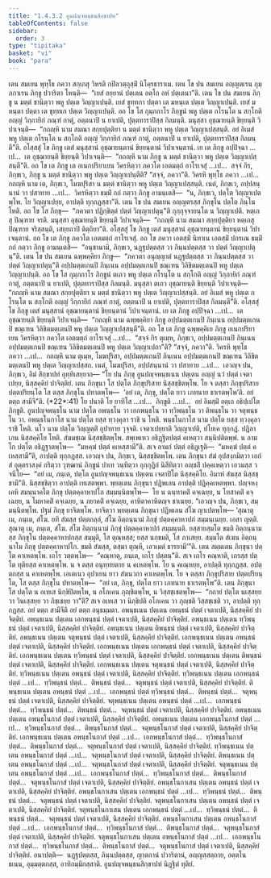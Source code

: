 ```yaml
---
title: "1.4.3.2 อูนปญฺจพนฺธนสิกฺขาปท"
tableOfContents: false
sidebar:
  order: 3
type: "tipitaka"
basket: "vi"
book: "para"
---
```



<DynamicBreadcrumb />

<Division number="609" book="para">

<Paragraph number="2273" book="para">
เตน สมเยน พุทฺโธ ภควา สกฺเกสุ วิหรติ กปิลวตฺถุสฺมิํ นิโคฺรธาราเม. เตน โข ปน สมเยน อญฺญตเรน กุมฺภกาเรน ภิกฺขู ปวาริตา โหนฺติ—  “เยสํ อยฺยานํ ปตฺเตน อตฺโถ อหํ ปตฺเตนา”ติ. เตน โข ปน สมเยน ภิกฺขู น มตฺตํ ชานิตฺวา พหู ปตฺเต วิญฺญาเปนฺติ. เยสํ ขุทฺทกา ปตฺตา เต มหนฺเต ปตฺเต วิญฺญาเปนฺติ. เยสํ มหนฺตา ปตฺตา เต ขุทฺทเก ปตฺเต วิญฺญาเปนฺติ. อถ โข โส กุมฺภกาโร ภิกฺขูนํ พหู ปตฺเต กโรนฺโต น สกฺโกติ อญฺญํ วิกฺกายิกํ ภณฺฑํ กาตุํ, อตฺตนาปิ น ยาเปติ, ปุตฺตทาราปิสฺส กิลมนฺติ. มนุสฺสา อุชฺฌายนฺติ ขิยฺยนฺติ วิปาเจนฺติ—  “กถญฺหิ นาม สมณา สกฺยปุตฺติยา น มตฺตํ ชานิตฺวา พหู ปตฺเต วิญฺญาเปสฺสนฺติ. อยํ อิเมสํ พหู ปตฺเต กโรนฺโต น สกฺโกติ อญฺญํ วิกฺกายิกํ ภณฺฑํ กาตุํ, อตฺตนาปิ น ยาเปติ, ปุตฺตทาราปิสฺส กิลมนฺตี”ติ.
</Paragraph>

<Paragraph number="2274" book="para">
อโสฺสสุํ โข ภิกฺขู เตสํ มนุสฺสานํ อุชฺฌายนฺตานํ ขิยฺยนฺตานํ วิปาเจนฺตานํ. เย เต ภิกฺขู อปฺปิจฺฉา …เป…  เต อุชฺฌายนฺติ ขิยฺยนฺติ วิปาเจนฺติ—  “กถญฺหิ นาม ภิกฺขู น มตฺตํ ชานิตฺวา พหู ปตฺเต วิญฺญาเปสฺสนฺตี”ติ.
</Paragraph>

<Paragraph number="2275" book="para">
อถ โข เต ภิกฺขู เต อเนกปริยาเยน วิครหิตฺวา ภควโต เอตมตฺถํ อาโรเจสุํ …เป…  สจฺจํ กิร, ภิกฺขเว, ภิกฺขู น มตฺตํ ชานิตฺวา พหู ปตฺเต วิญฺญาเปนฺตีติ? “สจฺจํ, ภควา”ติ. วิครหิ พุทฺโธ ภควา …เป…  กถญฺหิ นาม เต, ภิกฺขเว, โมฆปุริสา น มตฺตํ ชานิตฺวา พหู ปตฺเต วิญฺญาเปสฺสนฺติ. เนตํ, ภิกฺขเว, อปฺปสนฺนานํ วา ปสาทาย …เป…  วิครหิตฺวา ธมฺมิํ กถํ กตฺวา ภิกฺขู อามนฺเตสิ—  “น, ภิกฺขเว, ปตฺโต วิญฺญาเปตพฺโพ. โย วิญฺญาเปยฺย, อาปตฺติ ทุกฺกฏสฺสา”ติ.
</Paragraph>

</Division>
<Division number="610" book="para">

<Paragraph number="2276" book="para">
เตน โข ปน สมเยน อญฺญตรสฺส ภิกฺขุโน ปตฺโต ภินฺโน โหติ. อถ โข โส ภิกฺขุ—  “ภควตา ปฏิกฺขิตฺตํ ปตฺตํ วิญฺญาเปตุนฺ”ติ กุกฺกุจฺจายนฺโต น วิญฺญาเปติ. หตฺเถสุ ปิณฺฑาย จรติ. มนุสฺสา อุชฺฌายนฺติ ขิยฺยนฺติ วิปาเจนฺติ—  “กถญฺหิ นาม สมณา สกฺยปุตฺติยา หตฺเถสุ ปิณฺฑาย จริสฺสนฺติ, เสยฺยถาปิ ติตฺถิยา”ติ.
</Paragraph>

<Paragraph number="2277" book="para">
อโสฺสสุํ โข ภิกฺขู เตสํ มนุสฺสานํ อุชฺฌายนฺตานํ ขิยฺยนฺตานํ วิปาเจนฺตานํ. อถ โข เต ภิกฺขู ภควโต เอตมตฺถํ อาโรเจสุํ. อถ โข ภควา เอตสฺมิํ นิทาเน เอตสฺมิํ ปกรเณ ธมฺมิํ กถํ กตฺวา ภิกฺขู อามนฺเตสิ—  “อนุชานามิ, ภิกฺขเว, นฏฺฐปตฺตสฺส วา ภินฺนปตฺตสฺส วา ปตฺตํ วิญฺญาเปตุนฺ”ติ.
</Paragraph>

</Division>
<Division number="611" book="para">

<Paragraph number="2278" book="para">
เตน โข ปน สมเยน ฉพฺพคฺคิยา ภิกฺขู—  “ภควตา อนุญฺญาตํ นฏฺฐปตฺตสฺส วา ภินฺนปตฺตสฺส วา ปตฺตํ วิญฺญาเปตุนฺ”ติ อปฺปมตฺตเกนปิ ภินฺเนน อปฺปมตฺตเกนปิ ขณฺเฑน วิลิขิตมตฺเตนปิ พหู ปตฺเต วิญฺญาเปนฺติ. อถ โข โส กุมฺภกาโร ภิกฺขูนํ ตเถว พหู ปตฺเต กโรนฺโต น สกฺโกติ อญฺญํ วิกฺกายิกํ ภณฺฑํ กาตุํ, อตฺตนาปิ น ยาเปติ, ปุตฺตทาราปิสฺส กิลมนฺติ. มนุสฺสา ตเถว อุชฺฌายนฺติ ขิยฺยนฺติ วิปาเจนฺติ—  “กถญฺหิ นาม สมณา สกฺยปุตฺติยา น มตฺตํ ชานิตฺวา พหู ปตฺเต วิญฺญาเปสฺสนฺติ. อยํ อิเมสํ พหู ปตฺเต กโรนฺโต น สกฺโกติ อญฺญํ วิกฺกายิกํ ภณฺฑํ กาตุํ, อตฺตนาปิ น ยาเปติ, ปุตฺตทาราปิสฺส กิลมนฺตี”ติ.
</Paragraph>

<Paragraph number="2279" book="para">
อโสฺสสุํ โข ภิกฺขู เตสํ มนุสฺสานํ อุชฺฌายนฺตานํ ขิยฺยนฺตานํ วิปาเจนฺตานํ. เย เต ภิกฺขู อปฺปิจฺฉา …เป…  เต อุชฺฌายนฺติ ขิยฺยนฺติ วิปาเจนฺติ—  “กถญฺหิ นาม ฉพฺพคฺคิยา ภิกฺขู อปฺปมตฺตเกนปิ ภินฺเนน อปฺปมตฺตเกนปิ ขณฺเฑน วิลิขิตมตฺเตนปิ พหู ปตฺเต วิญฺญาเปสฺสนฺตี”ติ.
</Paragraph>

<Paragraph number="2280" book="para">
อถ โข เต ภิกฺขู ฉพฺพคฺคิเย ภิกฺขู อเนกปริยาเยน วิครหิตฺวา ภควโต เอตมตฺถํ อาโรเจสุํ …เป…  “สจฺจํ กิร ตุเมฺห, ภิกฺขเว, อปฺปมตฺตเกนปิ ภินฺเนน อปฺปมตฺตเกนปิ ขณฺเฑน วิลิขิตมตฺเตนปิ พหู ปตฺเต วิญฺญาเปถา”ติ? “สจฺจํ, ภควา”ติ. วิครหิ พุทฺโธ ภควา …เป…  กถญฺหิ นาม ตุเมฺห, โมฆปุริสา, อปฺปมตฺตเกนปิ ภินฺเนน อปฺปมตฺตเกนปิ ขณฺเฑน วิลิขิตมตฺเตนปิ พหู ปตฺเต วิญฺญาเปสฺสถ. เนตํ, โมฆปุริสา, อปฺปสนฺนานํ วา ปสาทาย …เป…  เอวญฺจ ปน, ภิกฺขเว, อิมํ สิกฺขาปทํ อุทฺทิเสยฺยาถ—
</Paragraph>

</Division>
<Division number="612" book="para">

<Paragraph number="2281" book="para">
<Emphasis>“โย ปน ภิกฺขุ อูนปญฺจพนฺธเนน ปตฺเตน อญฺญํ นวํ ปตฺตํ เจตาเปยฺย, นิสฺสคฺคิยํ ปาจิตฺติยํ. เตน ภิกฺขุนา โส ปตฺโต ภิกฺขุปริสาย นิสฺสชฺชิตพฺโพ. โย จ ตสฺสา ภิกฺขุปริสาย ปตฺตปริยนฺโต โส ตสฺส ภิกฺขุโน ปทาตพฺโพ—  ‘อยํ เต, ภิกฺขุ, ปตฺโต ยาว เภทนาย ธาเรตพฺโพ’ติ. อยํ ตตฺถ สามีจี”</Emphasis>ติ. (*22*:<Emphasis>41</Emphasis>)
</Paragraph>

</Division>
<Division number="613" book="para">

<Paragraph number="2282" book="para">
<Emphasis>โย ปนา</Emphasis>ติ โย ยาทิโส …เป…  <Emphasis>ภิกฺขู</Emphasis>ติ …เป…  อยํ อิมสฺมิํ อตฺเถ อธิปฺเปโต ภิกฺขูติ.
</Paragraph>

<Paragraph number="2283" book="para">
<Emphasis>อูนปญฺจพนฺธโน</Emphasis> นาม ปตฺโต อพนฺธโน วา เอกพนฺธโน วา ทฺวิพนฺธโน วา ติพนฺธโน วา จตุพนฺธโน วา. อพนฺธโนกาโส นาม ปตฺโต ยสฺส ทฺวงฺคุลา ราชิ น โหติ. พนฺธโนกาโส นาม ปตฺโต ยสฺส ทฺวงฺคุลา ราชิ โหติ. <Emphasis>นโว</Emphasis> นาม ปตฺโต วิญฺญตฺติํ อุปาทาย วุจฺจติ.
</Paragraph>

<Paragraph number="2284" book="para">
<Emphasis>เจตาเปยฺยา</Emphasis>ติ วิญฺญาเปติ, ปโยเค ทุกฺกฏํ. ปฏิลาเภน นิสฺสคฺคิโย โหติ. สํฆมชฺเฌ นิสฺสชฺชิตพฺโพ. สพฺเพเหว อธิฏฺฐิตปตฺตํ คเหตฺวา สนฺนิปติตพฺพํ. น ลามโก ปตฺโต อธิฏฺฐาตพฺโพ—  “มหคฺฆํ ปตฺตํ คเหสฺสามี”ติ. สเจ ลามกํ ปตฺตํ อธิฏฺเฐติ—  “มหคฺฆํ ปตฺตํ คเหสฺสามี”ติ, อาปตฺติ ทุกฺกฏสฺส. เอวญฺจ ปน, ภิกฺขเว, นิสฺสชฺชิตพฺโพ. เตน ภิกฺขุนา สํฆํ อุปสงฺกมิตฺวา เอกํสํ อุตฺตราสงฺคํ กริตฺวา วุฑฺฒานํ ภิกฺขูนํ ปาเท วนฺทิตฺวา อุกฺกุฏิกํ นิสีทิตฺวา อญฺชลิํ ปคฺคเหตฺวา เอวมสฺส วจนีโย—  “อยํ เม, ภนฺเต, ปตฺโต อูนปญฺจพนฺธเนน ปตฺเตน เจตาปิโต นิสฺสคฺคิโย. อิมาหํ สํฆสฺส นิสฺสชฺชามี”ติ. นิสฺสชฺชิตฺวา อาปตฺติ เทเสตพฺพา. พฺยตฺเตน ภิกฺขุนา ปฏิพเลน อาปตฺติ ปฏิคฺคเหตพฺพา. ปญฺจหงฺเคหิ สมนฺนาคโต ภิกฺขุ ปตฺตคฺคาหาปโก สมฺมนฺนิตพฺโพ—  โย น ฉนฺทาคติํ คจฺเฉยฺย, น โทสาคติํ คจฺเฉยฺย, น โมหาคติํ คจฺเฉยฺย, น ภยาคติํ คจฺเฉยฺย, คาหิตาคาหิตญฺจ ชาเนยฺย. “เอวญฺจ ปน, ภิกฺขเว, สมฺมนฺนิตพฺโพ. ปฐมํ ภิกฺขุ ยาจิตพฺโพ. ยาจิตฺวา พฺยตฺเตน ภิกฺขุนา ปฏิพเลน สํโฆ ญาเปตพฺโพ—
</Paragraph>

</Division>
<Division number="614" book="para">

<Paragraph number="2285" book="para">
‘สุณาตุ เม, ภนฺเต, สํโฆ. ยทิ สํฆสฺส ปตฺตกลฺลํ, สํโฆ อิตฺถนฺนามํ ภิกฺขุํ ปตฺตคฺคาหาปกํ สมฺมนฺเนยฺย. เอสา ญตฺติ.
</Paragraph>

<Paragraph number="2286" book="para">
สุณาตุ เม, ภนฺเต, สํโฆ. สํโฆ อิตฺถนฺนามํ ภิกฺขุํ ปตฺตคฺคาหาปกํ สมฺมนฺนติ. ยสฺสายสฺมโต ขมติ อิตฺถนฺนามสฺส ภิกฺขุโน ปตฺตคฺคาหาปกสฺส สมฺมุติ, โส ตุณฺหสฺส; ยสฺส นกฺขมติ, โส ภาเสยฺย.
</Paragraph>

<Paragraph number="2287" book="para">
สมฺมโต สํเฆน อิตฺถนฺนาโม ภิกฺขุ ปตฺตคฺคาหาปโก. ขมติ สํฆสฺส, ตสฺมา ตุณฺหี, เอวเมตํ ธารยามี’”ติ.
</Paragraph>

</Division>
<Division number="615" book="para">

<Paragraph number="2288" book="para">
เตน สมฺมเตน ภิกฺขุนา ปตฺโต คาเหตพฺโพ. เถโร วตฺตพฺโพ—  “คณฺหาตุ, ภนฺเต, เถโร ปตฺตนฺ”ติ. สเจ เถโร คณฺหาติ, เถรสฺส ปตฺโต ทุติยสฺส คาเหตพฺโพ. น จ ตสฺส อนุทฺทยตาย น คเหตพฺโพ. โย น คเณฺหยฺย, อาปตฺติ ทุกฺกฏสฺส. อปตฺตกสฺส น คาเหตพฺโพ. เอเตเนว อุปาเยน ยาว สํฆนวกา คาเหตพฺโพ. โย จ ตสฺสา ภิกฺขุปริสาย ปตฺตปริยนฺโต, โส ตสฺส ภิกฺขุโน ปทาตพฺโพ—  “อยํ เต, ภิกฺขุ, ปตฺโต ยาว เภทนาย ธาเรตพฺโพ”ติ.
</Paragraph>

<Paragraph number="2289" book="para">
เตน ภิกฺขุนา โส ปตฺโต น อเทเส นิกฺขิปิตพฺโพ, น อโภเคน ภุญฺชิตพฺโพ, น วิสฺสชฺเชตพฺโพ—  “กถายํ ปตฺโต นเสฺสยฺย วา วินเสฺสยฺย วา ภิชฺเชยฺย วา”ติ? สเจ อเทเส วา นิกฺขิปติ อโภเคน วา ภุญฺชติ วิสฺสชฺเชติ วา, อาปตฺติ ทุกฺกฏสฺส.
</Paragraph>

<Paragraph number="2290" book="para">
<Emphasis>อยํ ตตฺถ สามีจี</Emphasis>ติ อยํ ตตฺถ อนุธมฺมตา.
</Paragraph>

</Division>
<Division number="616" book="para">

<Paragraph number="2291" book="para">
อพนฺธเนน ปตฺเตน อพนฺธนํ ปตฺตํ เจตาเปติ, นิสฺสคฺคิยํ ปาจิตฺติยํ. อพนฺธเนน ปตฺเตน เอกพนฺธนํ ปตฺตํ เจตาเปติ, นิสฺสคฺคิยํ ปาจิตฺติยํ. อพนฺธเนน ปตฺเตน ทฺวิพนฺธนํ ปตฺตํ เจตาเปติ, นิสฺสคฺคิยํ ปาจิตฺติยํ. อพนฺธเนน ปตฺเตน ติพนฺธนํ ปตฺตํ เจตาเปติ, นิสฺสคฺคิยํ ปาจิตฺติยํ. อพนฺธเนน ปตฺเตน จตุพนฺธนํ ปตฺตํ เจตาเปติ, นิสฺสคฺคิยํ ปาจิตฺติยํ.
</Paragraph>

<Paragraph number="2292" book="para">
เอกพนฺธเนน ปตฺเตน อพนฺธนํ ปตฺตํ เจตาเปติ, นิสฺสคฺคิยํ ปาจิตฺติยํ. เอกพนฺธเนน ปตฺเตน เอกพนฺธนํ ปตฺตํ เจตาเปติ, นิสฺสคฺคิยํ ปาจิตฺติยํ. เอกพนฺธเนน ปตฺเตน ทฺวิพนฺธนํ ปตฺตํ เจตาเปติ, นิสฺสคฺคิยํ ปาจิตฺติยํ. เอกพนฺธเนน ปตฺเตน ติพนฺธนํ ปตฺตํ เจตาเปติ, นิสฺสคฺคิยํ ปาจิตฺติยํ. เอกพนฺธเนน ปตฺเตน จตุพนฺธนํ ปตฺตํ เจตาเปติ, นิสฺสคฺคิยํ ปาจิตฺติยํ.
</Paragraph>

<Paragraph number="2293" book="para">
ทฺวิพนฺธเนน ปตฺเตน อพนฺธนํ ปตฺตํ เจตาเปติ, นิสฺสคฺคิยํ ปาจิตฺติยํ. ทฺวิพนฺธเนน ปตฺเตน เอกพนฺธนํ ปตฺตํ …เป…  ทฺวิพนฺธนํ ปตฺตํ…  ติพนฺธนํ ปตฺตํ…  จตุพนฺธนํ ปตฺตํ เจตาเปติ, นิสฺสคฺคิยํ ปาจิตฺติยํ.
</Paragraph>

<Paragraph number="2294" book="para">
ติพนฺธเนน ปตฺเตน อพนฺธนํ ปตฺตํ …เป…  เอกพนฺธนํ ปตฺตํ ทฺวิพนฺธนํ ปตฺตํ…  ติพนฺธนํ ปตฺตํ…  จตุพนฺธนํ ปตฺตํ เจตาเปติ, นิสฺสคฺคิยํ ปาจิตฺติยํ.
</Paragraph>

<Paragraph number="2295" book="para">
จตุพนฺธเนน ปตฺเตน อพนฺธนํ ปตฺตํ …เป…  เอกพนฺธนํ ปตฺตํ…  ทฺวิพนฺธนํ ปตฺตํ…  ติพนฺธนํ ปตฺตํ…  จตุพนฺธนํ ปตฺตํ เจตาเปติ, นิสฺสคฺคิยํ ปาจิตฺติยํ.
</Paragraph>

<Paragraph number="2296" book="para">
อพนฺธเนน ปตฺเตน อพนฺธโนกาสํ ปตฺตํ เจตาเปติ, นิสฺสคฺคิยํ ปาจิตฺติยํ. อพนฺธเนน ปตฺเตน เอกพนฺธโนกาสํ ปตฺตํ …เป…  ทฺวิพนฺธโนกาสํ ปตฺตํ…  ติพนฺธโนกาสํ ปตฺตํ…  จตุพนฺธโนกาสํ ปตฺตํ เจตาเปติ, นิสฺสคฺคิยํ ปาจิตฺติยํ.
</Paragraph>

<Paragraph number="2297" book="para">
เอกพนฺธเนน ปตฺเตน อพนฺธโนกาสํ ปตฺตํ …เป…  เอกพนฺธโนกาสํ ปตฺตํ…  ทฺวิพนฺธโนกาสํ ปตฺตํ…  ติพนฺธโนกาสํ ปตฺตํ…  จตุพนฺธโนกาสํ ปตฺตํ เจตาเปติ, นิสฺสคฺคิยํ ปาจิตฺติยํ.
</Paragraph>

<Paragraph number="2298" book="para">
ทฺวิพนฺธเนน ปตฺเตน อพนฺธโนกาสํ ปตฺตํ …เป…  จตุพนฺธโนกาสํ ปตฺตํ เจตาเปติ, นิสฺสคฺคิยํ ปาจิตฺติยํ.
</Paragraph>

<Paragraph number="2299" book="para">
ติพนฺธเนน ปตฺเตน อพนฺธโนกาสํ ปตฺตํ …เป…  จตุพนฺธโนกาสํ ปตฺตํ เจตาเปติ, นิสฺสคฺคิยํ ปาจิตฺติยํ.
</Paragraph>

<Paragraph number="2300" book="para">
จตุพนฺธเนน ปตฺเตน อพนฺธโนกาสํ ปตฺตํ …เป…  เอกพนฺธโนกาสํ ปตฺตํ…  ทฺวิพนฺธโนกาสํ ปตฺตํ…  ติพนฺธโนกาสํ ปตฺตํ…  จตุพนฺธโนกาสํ ปตฺตํ เจตาเปติ, นิสฺสคฺคิยํ ปาจิตฺติยํ.
</Paragraph>

<Paragraph number="2301" book="para">
อพนฺธโนกาเสน ปตฺเตน อพนฺธนํ ปตฺตํ เจตาเปติ, นิสฺสคฺคิยํ ปาจิตฺติยํ. อพนฺธโนกาเสน ปตฺเตน เอกพนฺธนํ ปตฺตํ …เป…  ทฺวิพนฺธนํ ปตฺตํ…  ติพนฺธนํ ปตฺตํ…  จตุพนฺธนํ ปตฺตํ เจตาเปติ, นิสฺสคฺคิยํ ปาจิตฺติยํ.
</Paragraph>

<Paragraph number="2302" book="para">
จตุพนฺธโนกาเสน ปตฺเตน อพนฺธนํ ปตฺตํ เจตาเปติ, นิสฺสคฺคิยํ ปาจิตฺติยํ. จตุพนฺธโนกาเสน ปตฺเตน เอกพนฺธนํ ปตฺตํ …เป…  ทฺวิพนฺธนํ ปตฺตํ…  ติพนฺธนํ ปตฺตํ…  จตุพนฺธนํ ปตฺตํ เจตาเปติ, นิสฺสคฺคิยํ ปาจิตฺติยํ.
</Paragraph>

<Paragraph number="2303" book="para">
อพนฺธโนกาเสน ปตฺเตน อพนฺธโนกาสํ ปตฺตํ …เป…  เอกพนฺธโนกาสํ ปตฺตํ…  ทฺวิพนฺธโนกาสํ ปตฺตํ…  ติพนฺธโนกาสํ ปตฺตํ…  จตุพนฺธโนกาสํ ปตฺตํ เจตาเปติ, นิสฺสคฺคิยํ ปาจิตฺติยํ.
</Paragraph>

<Paragraph number="2304" book="para">
จตุพนฺธโนกาเสน ปตฺเตน อพนฺธโนกาสํ ปตฺตํ …เป…  เอกพนฺธโนกาสํ ปตฺตํ…  ทฺวิพนฺธโนกาสํ ปตฺตํ…  ติพนฺธโนกาสํ ปตฺตํ…  จตุพนฺธโนกาสํ ปตฺตํ เจตาเปติ, นิสฺสคฺคิยํ ปาจิตฺติยํ.
</Paragraph>

</Division>
<Division number="617" book="para">

<Paragraph number="2305" book="para">
อนาปตฺติ—  นฏฺฐปตฺตสฺส, ภินฺนปตฺตสฺส, ญาตกานํ ปวาริตานํ, อญฺญสฺสตฺถาย, อตฺตโน ธเนน, อุมฺมตฺตกสฺส, อาทิกมฺมิกสฺสาติ.

</Paragraph>
</Division>

<Paragraph number="2306" type="center" book="para">
อูนปญฺจพนฺธนสิกฺขาปทํ นิฏฺฐิตํ ทุติยํ.
</Paragraph>